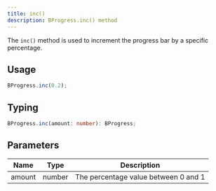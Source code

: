 ```yaml
---
title: inc()
description: BProgress.inc() method
---
```


The `inc()` method is used to increment the progress bar by a specific percentage.

## Usage

```js
BProgress.inc(0.2);
```

## Typing

```ts
BProgress.inc(amount: number): BProgress;
```

## Parameters

| Name   | Type   | Description          |
|--------|--------|----------------------|
| amount | number | The percentage value between 0 and 1 |

